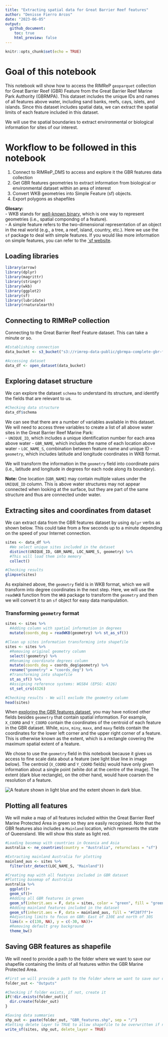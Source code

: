 ---
title: "Extracting spatial data for Great Barrier Reef features"
author: "Denisse Fierro Arcos"
date: "2023-06-05"
output: 
  github_document:
    toc: true
    html_preview: false
---

```{r setup, include=FALSE}
knitr::opts_chunk$set(echo = TRUE)
```

# Goal of this notebook

This notebook will show how to access the RIMReP `geoparquet` collection for Great Barrier Reef (GBR) Feature from the Great Barrier Reef Marine Park Authority (GBRMPA). This dataset includes the unique IDs and names of all features above water, including sand banks, reefs, cays, islets, and islands. Since this dataset includes spatial data, we can extract the spatial limits of each feature included in this dataset.  
  
We will use the spatial boundaries to extract environmental or biological information for sites of our interest.  

# Workflow to be followed in this notebook
1. Connect to RIMReP_DMS to access and explore it the GBR features data collection
2. Get GBR features geometries to extract information from biological or environmental dataset within an area of interest
3. Convert WKB geometries into Simple Feature (sf) objects. 
4. Export polygons as shapefiles


**Glosary:**  
- WKB stands for [well-known binary](https://loc.gov/preservation/digital/formats/fdd/fdd000549.shtml), which is one way to represent geometries (i.e., spatial compondng of a feature).  
- A simple feature refers to the two-dimensional representation of an object in the real world (e.g., a tree, a reef, island, country, etc.). Here we use the `sf` package to deal with simple features. If you would like more information on simple features, you can refer to the [`sf website](https://r-spatial.github.io/sf/articles/sf1.html#what-is-a-feature).  

## Loading libraries

```{r libraries, results = "hide", message = F, warning = F}
library(arrow)
library(dplyr)
library(magrittr)
library(stringr)
library(wkb)
library(ggplot2)
library(sf)
library(lubridate)
library(rnaturalearth)
```

## Connecting to RIMReP collection

Connecting to the Great Barrier Reef Feature dataset. This can take a minute or so.

```{r connect}
#Establishing connection
data_bucket <- s3_bucket("s3://rimrep-data-public/gbrmpa-complete-gbr-features")

#Accessing dataset
data_df <- open_dataset(data_bucket)
```

## Exploring dataset structure

We can explore the dataset `schema` to understand its structure, and identify the fields that are relevant to us.

```{r explore}
#Checking data structure
data_df$schema
```
We can see that there are a number of variables available in this dataset. We will need to access three variables to create a list of all above water sites in the Great Barrier Reef Marine Park:  
- `UNIQUE_ID`, which includes a unique identification number for each area above water
- `GBR_NAME`, which includes the name of each location above water
- `LOC_NAME_S`, combination between feature name and unique ID
- `geometry`, which includes latitude and longitude coordinates in WKB format.  
  
We will transform the information in the `geometry` field into coordinate pairs (i.e., latitude and longitude in degrees for each node along its boundary).  
  
**Note:** One location (`GBR_NAME`) may contain multiple values under the `UNIQUE_ID` column. This is above water structures may not appear connected when looking at the surface, but they are part of the same structure and thus are connected under water.
  
## Extracting sites and coordinates from dataset

We can extract data from the GBR features dataset by using `dplyr` verbs as shown below. This could take from a few seconds up to a minute depending on the speed of your Internet connection.

```{r sites_bin}
sites <- data_df %>% 
  #We select unique sites included in the dataset
  distinct(UNIQUE_ID, GBR_NAME, LOC_NAME_S, geometry) %>%
  #This will load them into memory
  collect()

#Checking results
glimpse(sites)
```
As explained above, the `geometry` field is in WKB format, which we will transform into degree coordinates in the next step. Here, we will use the `readWKB` function from the `WKB` package to transform the `geometry` and then we will convert it to an `sf` object for easy data manipulation.

### Transforming `geometry` format
```{r sites_deg}
sites <- sites %>% 
  #Adding column with spatial information in degrees
  mutate(coords_deg = readWKB(geometry) %>% st_as_sf())

#Clean up sites information transforming into shapefile
sites <- sites %>%
  #Removing original geometry column
  select(!geometry) %>% 
  #Renaming coordinate degrees column
  mutate(coords_deg = coords_deg$geometry) %>% 
  rename("geometry" = "coords_deg") %>% 
  #Transforming into shapefile
  st_as_sf() %>% 
  #Assigning reference systems: WGS84 (EPSG: 4326)
  st_set_crs(4326)

#Checking results - We will exclude the geometry column
head(sites)
```
When [exploring the GBR features dataset](#exploring-dataset-structure), you may have noticed other fields besides `geometry` that contain spatial information. For example, `X_COORD` and `Y_COORD` contain the coordinates of the centroid of each feature in the GBR dataset. While, `minx`, `miny`, `maxx`, and `maxy` fields contain the coordinates for the lower left corner and the upper right corner of a feature. This is otherwise known as the extent, which is a rectangle covering the maximum spatial extent of a feature. 

We chose to use the `geometry` field in this notebook because it gives us access to fine scale data about a feature (see light blue line in image below). The centroid (`X_COORD` and `Y_COORD` fields) would have only given information about a single point (white dot at the centre of the image). The extent (dark blue rectangle), on the other hand, would have coarsen the resolution of a feature.  
  
![A feature shown in light blue and the extent shown in dark blue](../images/extent_geom.jpeg).


## Plotting all features 

We will make a map of all features included within the Great Barrier Reef Marine Protected Area in green so they are easily recognised. Note that the GBR features also includes a `Mainland` location, which represents the state of Queensland. We will show this state as light red.

```{r map_sites}
#Loading basemap with countries in Oceania and Asia
australia <- ne_countries(country = "Australia", returnclass = "sf")

#Extracting mainland Australia for plotting
mainland_aus <- sites %>% 
  filter(str_detect(LOC_NAME_S, "Mainland"))

#Creating map with all features included in GBR dataset
#Plotting basemap of Australia
australia %>% 
  ggplot()+
  geom_sf()+
  #Adding all GBR features in green
  geom_sf(inherit.aes = F, data = sites, color = "green", fill = "green")+
  #Adding mainland features included in the dataset
  geom_sf(inherit.aes = F, data = mainland_aus, fill = "#f28f7f")+
  #Adjusting limits to focus on GBR: East of 130E and north of 30S
  lims(x = c(130, NA), y = c(-30, NA))+
  #Removing default grey background
  theme_bw()
```

## Saving GBR features as shapefile
We will need to provide a path to the folder where we want to save our shapefile containing the limits of all features within the GBR Marine Protected Area.

```{r saving_outputs, eval = F}
#First we will provide a path to the folder where we want to save our data
folder_out <- "Outputs"

#Checking if folder exists, if not, create it
if(!dir.exists(folder_out)){
  dir.create(folder_out)
}

#Saving data summaries
shp_out <- paste(folder_out, "GBR_features.shp", sep = "/")
#Setting delete layer to TRUE to allow shapefile to be overwritten if needed
write_sf(sites, shp_out, delete_layer = TRUE)
```

